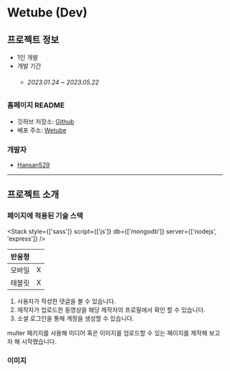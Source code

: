 
# Wetube (Dev)

## 프로젝트 정보

- 1인 개발  
- 개발 기간 
    - ###### 2023.01.24 ~ 2023.05.22

### 홈페이지 README

- 깃허브 저장소: <a target="_blank" href="https://github.com/hansan529/wetube-reload">Github</a>
- 배포 주소: <a target="_blank" href="https://wetube.hxan.net">Wetube</a>

### 개발자

 - [Hansan529](https://github.com/Hansan529)

---

## 프로젝트 소개

### 페이지에 적용된 기술 스택

<Stack style={['sass']} script={['js']} db={['mongodb']} server={['nodejs', 'express']} />

| 반응형 |  |
| --- | --- |
| 모바일 | X |
| 태블릿 | X |

1. 사용자가 작성한 댓글을 볼 수 있습니다.
2. 제작자가 업로드한 동영상을 해당 제작자의 프로필에서 확인 할 수 있습니다.
3. 소셜 로그인을 통해 계정을 생성할 수 있습니다.

multer 패키지를 사용해 미디어 혹은 이미지를 업로드할 수 있는 페이지를 제작해 보고자 해 시작했습니다.

### 이미지